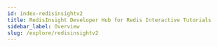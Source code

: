 ```yaml
---
id: index-redisinsightv2
title: RedisInsight Developer Hub for Redis Interactive Tutorials
sidebar_label: Overview
slug: /explore/redisinsightv2
---
```



<div class="row">

<div class="col">
  <RedisCard
    title="New to RedisInsight"
    imgPath="redisinsight.png"
    description="Getting started with RedisInsight v2.0"
    preview="redisinsight.png"
    page="/explore/redisinsightv2/getting-started"
  />
</div>

<div class="col">
  <RedisCard
    title="How to run RedisInsight on Windows"
    description="Getting started with RedisInsight on Windows Platform"
    page="/explore/redisinsightv2/windows"
  />
</div>

 <div class="col">
     <RedisCard
        title="RedisInsight Browser Visualization Tutorial"
        imgPath="redisinsight.png"
        description="Visualize Redis database keys using the RedisInsight Browser Tool"
        preview="redisinsight.png"
        page="/explore/redisinsightv2/browser"
        />
 </div>
</div>

<div class="row">

<div class="col">
  <RedisCard
    title="How To Use The RedisInsight Profiler Tool"
    description="Analyze Your Redis Commands Using The Monitor Command"
    page="/explore/redisinsightv2/profiler"
  />
</div>

<div class="col">
  <RedisCard
    title="How To Use Redis Search in RedisInsight v2.0"
    description="Perform Database Search and Analytics using Redis Search in RedisInsight v2.0"
    page="/explore/redisinsightv2/redisearch"
  />
</div>

</div>
